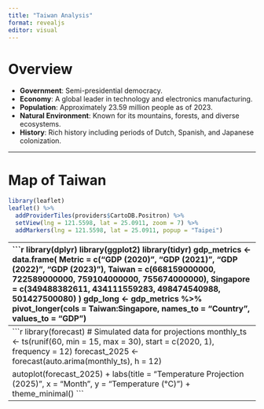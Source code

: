 ```yaml
---
title: "Taiwan Analysis"
format: revealjs
editor: visual
---
```


# Overview

-   **Government**: Semi-presidential democracy.
-   **Economy**: A global leader in technology and electronics manufacturing.
-   **Population**: Approximately 23.59 million people as of 2023.
-   **Natural Environment**: Known for its mountains, forests, and diverse ecosystems.
-   **History**: Rich history including periods of Dutch, Spanish, and Japanese colonization.

------------------------------------------------------------------------

# Map of Taiwan

```r
library(leaflet)
leaflet() %>%
  addProviderTiles(providers$CartoDB.Positron) %>%
  setView(lng = 121.5598, lat = 25.0911, zoom = 7) %>%
  addMarkers(lng = 121.5598, lat = 25.0911, popup = "Taipei")
```
------------------------------------------------------------------------
```r
library(dplyr)
library(ggplot2)
library(tidyr)
gdp_metrics <- data.frame(
  Metric = c("GDP (2020)", "GDP (2021)", "GDP (2022)", "GDP (2023)"),
  Taiwan = c(668159000000, 722589000000, 759104000000, 755674000000),
  Singapore = c(349488382611, 434111559283, 498474540988, 501427500080)
)
gdp_long <- gdp_metrics %>%
  pivot_longer(cols = Taiwan:Singapore, names_to = "Country", values_to = "GDP")

ggplot(gdp_long, aes(x = Metric, y = GDP / 1e12, fill = Country)) +
  geom_col(position = "dodge") +
  labs(title = "GDP Comparison (Taiwan vs. Singapore)", y = "GDP (Trillion USD)", x = "Year") +
  theme_minimal()
```
------------------------------------------------------------------------
```r
library(forecast)
# Simulated data for projections
monthly_ts <- ts(runif(60, min = 15, max = 30), start = c(2020, 1), frequency = 12)
forecast_2025 <- forecast(auto.arima(monthly_ts), h = 12)

autoplot(forecast_2025) +
  labs(title = "Temperature Projection (2025)", x = "Month", y = "Temperature (°C)") +
  theme_minimal()
```

------------------------------------------------------------------------
